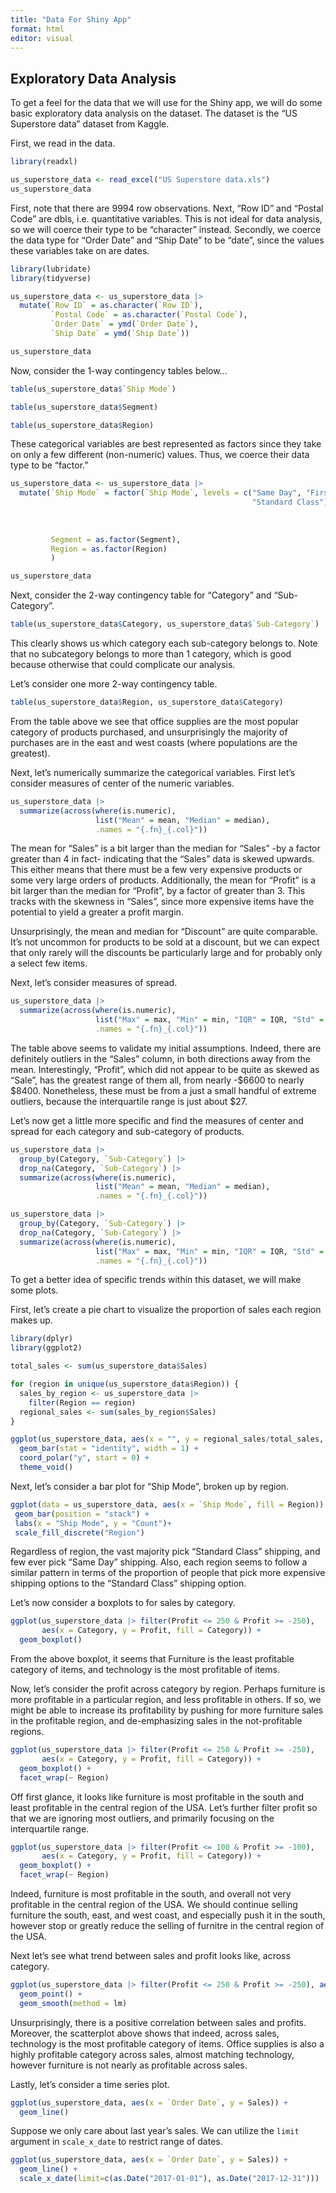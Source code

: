 ```yaml
---
title: "Data For Shiny App"
format: html
editor: visual
---
```


## Exploratory Data Analysis

To get a feel for the data that we will use for the Shiny app, we will do some basic exploratory data analysis on the dataset. The dataset is the "US Superstore data" dataset from Kaggle.

First, we read in the data.

```r
library(readxl)

us_superstore_data <- read_excel("US Superstore data.xls")
us_superstore_data
```

First, note that there are 9994 row observations. Next, "Row ID" and "Postal Code" are dbls, i.e. quantitative variables. This is not ideal for data analysis, so we will coerce their type to be "character" instead. Secondly, we coerce the data type for "Order Date" and "Ship Date" to be "date", since the values these variables take on are dates.

```r
library(lubridate)
library(tidyverse)

us_superstore_data <- us_superstore_data |>
  mutate(`Row ID` = as.character(`Row ID`),
         `Postal Code` = as.character(`Postal Code`),
         `Order Date` = ymd(`Order Date`),
         `Ship Date` = ymd(`Ship Date`))

us_superstore_data
```

Now, consider the 1-way contingency tables below...

```r
table(us_superstore_data$`Ship Mode`)
```

```r
table(us_superstore_data$Segment)
```

```r
table(us_superstore_data$Region)
```

These categorical variables are best represented as factors since they take on only a few different (non-numeric) values. Thus, we coerce their data type to be "factor."

```r
us_superstore_data <- us_superstore_data |>
  mutate(`Ship Mode` = factor(`Ship Mode`, levels = c("Same Day", "First Class", "Second Class", 
                                                      "Standard Class"), labels = c("Same Day", 
                                                                                    "First Class", 
                                                                                    "Second Class", 
                                                                                    "Standard Class")),
         Segment = as.factor(Segment),
         Region = as.factor(Region) 
         )

us_superstore_data
```

Next, consider the 2-way contingency table for "Category" and "Sub-Category".

```r
table(us_superstore_data$Category, us_superstore_data$`Sub-Category`)
```

This clearly shows us which category each sub-category belongs to. Note that no subcategory belongs to more than 1 category, which is good because otherwise that could complicate our analysis.

Let's consider one more 2-way contingency table.

```r
table(us_superstore_data$Region, us_superstore_data$Category)
```

From the table above we see that office supplies are the most popular category of products purchased, and unsurprisingly the majority of purchases are in the east and west coasts (where populations are the greatest).

Next, let's numerically summarize the categorical variables. First let's consider measures of center of the numeric variables.

```r
us_superstore_data |>
  summarize(across(where(is.numeric), 
                   list("Mean" = mean, "Median" = median), 
                   .names = "{.fn}_{.col}"))
```

The mean for "Sales" is a bit larger than the median for "Sales" -by a factor greater than 4 in fact- indicating that the "Sales" data is skewed upwards. This either means that there must be a few very expensive products or some very large orders of products. Additionally, the mean for "Profit" is a bit larger than the median for "Profit", by a factor of greater than 3. This tracks with the skewness in "Sales", since more expensive items have the potential to yield a greater a profit margin.

Unsurprisingly, the mean and median for "Discount" are quite comparable. It's not uncommon for products to be sold at a discount, but we can expect that only rarely will the discounts be particularly large and for probably only a select few items.

Next, let's consider measures of spread.

```r
us_superstore_data |>
  summarize(across(where(is.numeric), 
                   list("Max" = max, "Min" = min, "IQR" = IQR, "Std" = sd), 
                   .names = "{.fn}_{.col}"))
```

The table above seems to validate my initial assumptions. Indeed, there are definitely outliers in the "Sales" column, in both directions away from the mean. Interestingly, "Profit", which did not appear to be quite as skewed as "Sale", has the greatest range of them all, from nearly -\$6600 to nearly \$8400. Nonetheless, these must be from a just a small handful of extreme outliers, because the interquartile range is just about \$27.

Let's now get a little more specific and find the measures of center and spread for each category and sub-category of products.

```r
us_superstore_data |>
  group_by(Category, `Sub-Category`) |>
  drop_na(Category, `Sub-Category`) |>
  summarize(across(where(is.numeric), 
                   list("Mean" = mean, "Median" = median), 
                   .names = "{.fn}_{.col}"))
```

```r
us_superstore_data |>
  group_by(Category, `Sub-Category`) |>
  drop_na(Category, `Sub-Category`) |>
  summarize(across(where(is.numeric), 
                   list("Max" = max, "Min" = min, "IQR" = IQR, "Std" = sd), 
                   .names = "{.fn}_{.col}"))
```

To get a better idea of specific trends within this dataset, we will make some plots. 

First, let's create a pie chart to visualize the proportion of sales each region makes up.

```r
library(dplyr)
library(ggplot2)

total_sales <- sum(us_superstore_data$Sales)

for (region in unique(us_superstore_data$Region)) {
  sales_by_region <- us_superstore_data |>
    filter(Region == region)
  regional_sales <- sum(sales_by_region$Sales)
}

ggplot(us_superstore_data, aes(x = "", y = regional_sales/total_sales, fill = Region)) +
  geom_bar(stat = "identity", width = 1) +
  coord_polar("y", start = 0) +
  theme_void()
```
Next, let's consider a bar plot for "Ship Mode", broken up by region. 

```r
ggplot(data = us_superstore_data, aes(x = `Ship Mode`, fill = Region)) +
 geom_bar(position = "stack") +
 labs(x = "Ship Mode", y = "Count")+
 scale_fill_discrete("Region")
```

Regardless of region, the vast majority pick "Standard Class" shipping, and few ever pick "Same Day" shipping. Also, each region seems to follow a similar pattern in terms of the proportion of people that pick more expensive shipping options to the "Standard Class" shipping option. 

Let's now consider a boxplots to for sales by category. 

```r
ggplot(us_superstore_data |> filter(Profit <= 250 & Profit >= -250), 
       aes(x = Category, y = Profit, fill = Category)) + 
  geom_boxplot() 
```

From the above boxplot, it seems that Furniture is the least profitable category of items, and technology is the most profitable of items. 

Now, let's consider the profit across category by region. Perhaps furniture is more profitable in a particular region, and less profitable in others. If so, we might be able to increase its profitability by pushing for more furniture sales in the profitable region, and de-emphasizing sales in the not-profitable regions. 

```r
ggplot(us_superstore_data |> filter(Profit <= 250 & Profit >= -250), 
       aes(x = Category, y = Profit, fill = Category)) + 
  geom_boxplot() +
  facet_wrap(~ Region)
```
Off first glance, it looks like furniture is most profitable in the south and least profitable in the central region of the USA. Let's further filter profit so that we are ignoring most outliers, and primarily focusing on the interquartile range. 

```r
ggplot(us_superstore_data |> filter(Profit <= 100 & Profit >= -100), 
       aes(x = Category, y = Profit, fill = Category)) + 
  geom_boxplot() +
  facet_wrap(~ Region)
```
Indeed, furniture is most profitable in the south, and overall not very profitable in the central region of the USA. We should continue selling furniture the south, east, and west coast, and especially push it in the south, however stop or greatly reduce the selling of furnitre in the central region of the USA. 

Next let's see what trend between sales and profit looks like, across category.

```r
ggplot(us_superstore_data |> filter(Profit <= 250 & Profit >= -250), aes(x = Sales, y = Profit, color = Category)) + 
  geom_point() +
  geom_smooth(method = lm)
```

Unsurprisingly, there is a positive correlation between sales and profits. Moreover, the scatterplot above shows that indeed, across sales, technology is the most profitable category of items. Office supplies is also a highly profitable category across sales, almost matching technology, however furniture is not nearly as profitable across sales. 

Lastly, let's consider a time series plot.

```r

ggplot(us_superstore_data, aes(x = `Order Date`, y = Sales)) + 
  geom_line() 
```
Suppose we only care about last year's sales. We can utilize the `limit` argument in `scale_x_date` to restrict range of dates. 

```r

ggplot(us_superstore_data, aes(x = `Order Date`, y = Sales)) + 
  geom_line() +
  scale_x_date(limit=c(as.Date("2017-01-01"), as.Date("2017-12-31")))
```











